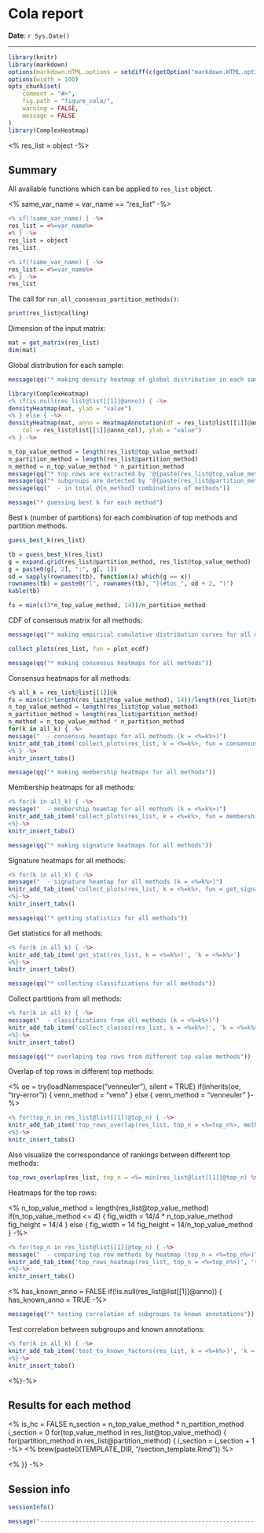 Cola report
==================

**Date**: `r Sys.Date()`

----------------------------------------------------------------

<style type='text/css'>
<%
css = paste(readLines(paste0(TEMPLATE_DIR, "/custom.css")), collapse = "\n") -%>
<%= css %>
</style>

```r
library(knitr)
library(markdown)
options(markdown.HTML.options = setdiff(c(getOption("markdown.HTML.options"), "toc"), "base64_images"))
options(width = 100)
opts_chunk$set(
	comment = "#>",
	fig.path = "figure_cola/",
	warning = FALSE,
	message = FALSE
)
library(ComplexHeatmap)
```

<% res_list = object -%>

## Summary

All available functions which can be applied to `res_list` object.

<% same_var_name = var_name == "res_list" -%>

```r
<% if(!same_var_name) { -%>
res_list = <%=var_name%>
<% } -%>
res_list = object
res_list
```

```r
<% if(!same_var_name) { -%>
res_list = <%=var_name%>
<% } -%>
res_list
```

The call for `run_all_consensus_partition_methods()`:

```r
print(res_list@calling)
```

Dimension of the input matrix:

```r
mat = get_matrix(res_list)
dim(mat)
```

Global distribution for each sample:

```r
message(qq("* making density heatmap of global distribution in each sample (@{ncol(mat)} samples)"))
```

```r
library(ComplexHeatmap)
<% if(is.null(res_list@list[[1]]@anno)) { -%>
densityHeatmap(mat, ylab = "value")
<% } else { -%>
densityHeatmap(mat, anno = HeatmapAnnotation(df = res_list@list[[1]]@anno, 
	col = res_list@list[[1]]@anno_col), ylab = "value")
<% } -%>
```

```r
n_top_value_method = length(res_list@top_value_method)
n_partition_method = length(res_list@partition_method)
n_method = n_top_value_method * n_partition_method
message(qq("* top rows are extracted by '@{paste(res_list@top_value_method, collapse = ', ')}' methods"))
message(qq("* subgroups are detected by '@{paste(res_list@partition_method, collapse = ', ')}' methods"))
message(qq("  - in total @{n_method} combinations of methods"))
```

```r
message("* guessing best k for each method")
```

Best `k` (number of partitions) for each combination of top methods and partition methods.

```r
guess_best_k(res_list)
```

```r
tb = guess_best_k(res_list)
g = expand.grid(res_list@partition_method, res_list@top_value_method)
g = paste0(g[, 2], ":", g[, 1])
od = sapply(rownames(tb), function(x) which(g == x))
rownames(tb) = paste0("[", rownames(tb), "](#toc_", od + 2, ")")
kable(tb)
```

```r
fs = min(c(3*n_top_value_method, 14))/n_partition_method
```

CDF of consensus matrix for all methods:

```r
message(qq("* making empirical cumulative distribution curves for all methods"))
```

```r
collect_plots(res_list, fun = plot_ecdf)
```

```r
message(qq("* making consensus heatmaps for all methods"))
```

Consensus heatmaps for all methods:

```r
<% all_k = res_list@list[[1]]@k
fs = min(c(3*length(res_list@top_value_method), 14))/length(res_list@top_value_method)
n_top_value_method = length(res_list@top_value_method)
n_partition_method = length(res_list@partition_method)
n_method = n_top_value_method * n_partition_method
for(k in all_k) { -%>
message("  - consensus heamtaps for all methods (k = <%=k%>)")
knitr_add_tab_item('collect_plots(res_list, k = <%=k%>, fun = consensus_heatmap)', 'k = <%=k%>', opt = 'fig.width = <%=fs*n_partition_method%>, fig.height = <%=fs*n_top_value_method%>, results = "hide"')
<% } -%>
knitr_insert_tabs()
```

```r
message(qq("* making membership heatmaps for all methods"))
```

Membership heatmaps for all methods:

```r
<% for(k in all_k) { -%>
message("  - membership heamtap for all methods (k = <%=k%>)")
knitr_add_tab_item('collect_plots(res_list, k = <%=k%>, fun = membership_heatmap)', 'k = <%=k%>', opt = 'fig.width =<%=fs*n_partition_method%>, fig.height = <%=fs*n_top_value_method%>, results = "hide"')
<%}-%>
knitr_insert_tabs()
```

```r
message(qq("* making signature heatmaps for all methods"))
```

Signature heatmaps for all methods:

```r
<% for(k in all_k) { -%>
message("  - signature heamtap for all methods (k = <%=k%>)")
knitr_add_tab_item('collect_plots(res_list, k = <%=k%>, fun = get_signatures)', 'k = <%=k%>', opt = 'fig.width = <%=fs*n_partition_method%>, fig.height = <%=fs*n_top_value_method%>, results = "hide"')
<%}-%>
knitr_insert_tabs()
```

```r
message(qq("* getting statistics for all methods"))
```

Get statistics for all methods:

```r
<% for(k in all_k) { -%>
knitr_add_tab_item('get_stat(res_list, k = <%=k%>)', 'k = <%=k%>')
<%}-%>
knitr_insert_tabs()
```


```r
message(qq("* collecting classifications for all methods"))
```

Collect partitions from all methods:

```r
<% for(k in all_k) { -%>
message("  - classifications from all methods (k = <%=k%>)")
knitr_add_tab_item('collect_classes(res_list, k = <%=k%>)', 'k = <%=k%>', opt = 'fig.width = 14, fig.height = 8')
<%}-%>
knitr_insert_tabs()
```

```r
message(qq("* overlaping top rows from different top value methods"))
```

Overlap of top rows in different top methods:

<% oe = try(loadNamespace("venneuler"), silent = TRUE)
if(inherits(oe, "try-error")) {
   venn_method = "venn"
} else {
   venn_method = "venneuler"
}-%>

```r
<% for(top_n in res_list@list[[1]]@top_n) { -%>
knitr_add_tab_item('top_rows_overlap(res_list, top_n = <%=top_n%>, method = "<%=venn_method%>")', 'top_n = <%=top_n%>', opt = 'fig.width = 5, fig.height = 5')
<%}-%>
knitr_insert_tabs()
```

Also visualize the correspondance of rankings between different top methods:

```r
top_rows_overlap(res_list, top_n = <%= min(res_list@list[[1]]@top_n) %>, method = "correspondance")
```

Heatmaps for the top rows:

<% 
n_top_value_method = length(res_list@top_value_method)
if(n_top_value_method <= 4) {
	fig_width = 14/4 * n_top_value_method
	fig_height = 14/4
} else {
	fig_width = 14
	fig_height = 14/n_top_value_method
}
-%>

```r
<% for(top_n in res_list@list[[1]]@top_n) { -%>
message("  - comparing top row methods by heatmap (top_n = <%=top_n%>)")
knitr_add_tab_item('top_rows_heatmap(res_list, top_n = <%=top_n%>)', 'top_n = <%=top_n%>', opt = 'fig.width = <%=fig_width%>, fig.height = <%=fig_height%>')
<%}-%>
knitr_insert_tabs()
```

<% has_known_anno = FALSE
if(!is.null(res_list@list[[1]]@anno)) { 
has_known_anno = TRUE -%>


```r
message(qq("* testing correlation of subgroups to known annotations"))
```

Test correlation between subgroups and known annotations:

```r
<% for(k in all_k) { -%>
knitr_add_tab_item('test_to_known_factors(res_list, k = <%=k%>)', 'k = <%=k%>')
<%}-%>
knitr_insert_tabs()
```

<%}-%> 

## Results for each method

<% 
is_hc = FALSE
n_section = n_top_value_method * n_partition_method
i_section = 0
for(top_value_method in res_list@top_value_method) {
    for(partition_method in res_list@partition_method) { 
    	i_section = i_section + 1 -%>
    	<% brew(paste0(TEMPLATE_DIR, "/section_template.Rmd")) %>

<% }} -%>

## Session info

```r
sessionInfo()
```

```r
message("-----------------------------------------------------------------")
```
